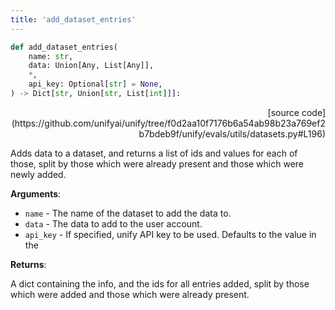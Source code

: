 ```yaml
---
title: 'add_dataset_entries'
---
```


```python
def add_dataset_entries(
    name: str,
    data: Union[Any, List[Any]],
    *,
    api_key: Optional[str] = None,
) -> Dict[str, Union[str, List[int]]]:
```

<p align="right">[source code](https://github.com/unifyai/unify/tree/f0d2aa10f7176b6a54ab98b23a769ef2b7bdeb9f/unify/evals/utils/datasets.py#L196)</p>

Adds data to a dataset, and returns a list of ids and values for each of
those, split by those which were already present and those which were newly added.

**Arguments**:

- `name` - The name of the dataset to add the data to.
- `data` - The data to add to the user account.
- `api_key` - If specified, unify API key to be used. Defaults to the value in the



**Returns**:

A dict containing the info, and the ids for all entries added, split by those
which were added and those which were already present.
